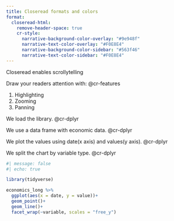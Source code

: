 ```yaml
---
title: Closeread formats and colors
format:
  closeread-html:
    remove-header-space: true
    cr-style:
      narrative-background-color-overlay: "#9e948f"
      narrative-text-color-overlay: "#F0E8E4"
      narrative-background-color-sidebar: "#563f46"
      narrative-text-color-sidebar: "#F0E8E4"
---
```



:::{.cr-section}

Closeread enables scrollytelling

Draw your readers attention with: @cr-features

::: {#cr-features}
1. Highlighting
2. Zooming
3. Panning
:::

We load the library. [@cr-dplyr]{highlight="1"}

We use a data frame with economic data. [@cr-dplyr]{highlight="3"}

We plot the values using date(x axis) and values(y axis). [@cr-dplyr]{highlight="4"}

We split the chart by variable type. [@cr-dplyr]{highlight="7"}

:::{#cr-dplyr}
```r
#| message: false
#| echo: true

library(tidyverse)

economics_long %>% 
  ggplot(aes(x = date, y = value))+
  geom_point()+
  geom_line()+
  facet_wrap(~variable, scales = "free_y")

```
:::

:::
